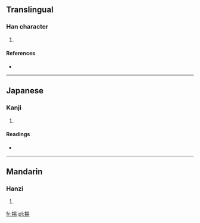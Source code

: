 ==Translingual==

===Han character===
{{Han char|rn=64|rad=手|as=08|sn=11|four=|canj=手日心竹 (QAPH)}}

# {{defn|Han|sort=手08}}

====References====
* {{Han ref|kx=0439.050|dkj=12281|dj=0789.050|hdz=31897.030|uh=63A6|ud=25510}}

----

==Japanese==

===Kanji===
{{ja-kanji|grade=|rs=手08}}

# {{defn|lang=ja|sort=手08}}

====Readings====
* {{ja-readings|on=[[よう]] (you)|kun=[[あげる]] (ageru)}}

----

==Mandarin==

===Hanzi===
{{cmn-hanzi|pin=[[tì]] ([[ti4]])|wg=t'i<sup>4</sup>}}

# {{defn|lang=cmn|sort=手08}}

[[fr:掦]]
[[pl:掦]]
